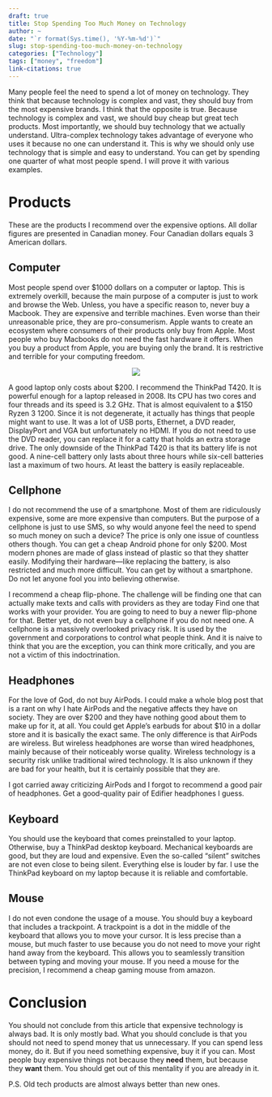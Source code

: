```yaml
---
draft: true
title: Stop Spending Too Much Money on Technology
author: ~
date: "`r format(Sys.time(), '%Y-%m-%d')`"
slug: stop-spending-too-much-money-on-technology
categories: ["Technology"]
tags: ["money", "freedom"]
link-citations: true
---
```


Many people feel the need to spend a lot of money on technology.
They think that because technology is complex and vast, they should buy from the most expensive brands.
I think that the opposite is true.
Because technology is complex and vast, we should buy cheap but great tech products.
Most importantly, we should buy technology that we actually understand.
Ultra-complex technology takes advantage of everyone who uses it because no one can understand it.
This is why we should only use technology that is simple and easy to understand.
You can get by spending one quarter of what most people spend.
I will prove it with various examples.

# Products

These are the products I recommend over the expensive options.
All dollar figures are presented in Canadian money.
Four Canadian dollars equals 3 American dollars.

## Computer

Most people spend over $1000 dollars on a computer or laptop.
This is extremely overkill, because the main purpose of a computer is just to work and browse the Web.
Unless, you have a specific reason to, never buy a Macbook.
They are expensive and terrible machines.
Even worse than their unreasonable price, they are pro-consumerism.
Apple wants to create an ecosystem where consumers of their products only buy from Apple.
Most people who buy Macbooks do not need the fast hardware it offers.
When you buy a product from Apple, you are buying only the brand.
It is restrictive and terrible for your computing freedom.

<p align="center">
<img src=https://i.imgflip.com/6i43i3.jpg>
</p>

A good laptop only costs about $200.
I recommend the ThinkPad T420.
It is powerful enough for a laptop released in 2008.
Its CPU has two cores and four threads and its speed is 3.2 GHz.
That is almost equivalent to a $150 Ryzen 3 1200.
Since it is not degenerate, it actually has things that people might want to use.
It was a lot of USB ports, Ethernet, a DVD reader, DisplayPort and VGA but unfortunately no HDMI.
If you do not need to use the DVD reader, you can replace it for a catty that holds an extra storage drive.
The only downside of the ThinkPad T420 is that its battery life is not good.
A nine-cell battery only lasts about three hours while six-cell batteries last a maximum of two hours.
At least the battery is easily replaceable.

## Cellphone

I do not recommend the use of a smartphone.
Most of them are ridiculously expensive, some are more expensive than computers.
But the purpose of a cellphone is just to use SMS, so why would anyone feel the need to spend so much money on such a device?
The price is only one issue of countless others though.
You can get a cheap Android phone for only $200.
Most modern phones are made of glass instead of plastic so that they shatter easily.
Modifying their hardware—like replacing the battery, is also restricted and much more difficult.
You can get by without a smartphone.
Do not let anyone fool you into believing otherwise.

I recommend a cheap flip-phone.
The challenge will be finding one that can actually make texts and calls with providers as they are today
Find one that works with your provider.
You are going to need to buy a newer flip-phone for that.
Better yet, do not even buy a cellphone if you do not need one.
A cellphone is a massively overlooked privacy risk.
It is used by the government and corporations to control what people think.
And it is naive to think that you are the exception, you can think more critically, and you are not a victim of this indoctrination.

## Headphones

For the love of God, do not buy AirPods.
I could make a whole blog post that is a rant on why I hate AirPods and the negative affects they have on society.
They are over $200 and they have nothing good about them to make up for it, at all.
You could get Apple's earbuds for about $10 in a dollar store and it is basically the exact same.
The only difference is that AirPods are wireless.
But wireless headphones are worse than wired headphones, mainly because of their noticeably worse quality.
Wireless technology is a security risk unlike traditional wired technology.
It is also unknown if they are bad for your health, but it is certainly possible that they are.

I got carried away criticizing AirPods and I forgot to recommend a good pair of headphones.
Get a good-quality pair of Edifier headphones I guess.

## Keyboard

You should use the keyboard that comes preinstalled to your laptop.
Otherwise, buy a ThinkPad desktop keyboard.
Mechanical keyboards are good, but they are loud and expensive.
Even the so-called "silent" switches are not even close to being silent.
Everything else is louder by far.
I use the ThinkPad keyboard on my laptop because it is reliable and comfortable.

## Mouse

I do not even condone the usage of a mouse.
You should buy a keyboard that includes a trackpoint.
A trackpoint is a dot in the middle of the keyboard that allows you to move your cursor.
It is less precise than a mouse, but much faster to use because you do not need to move your right hand away from the keyboard.
This allows you to seamlessly transition between typing and moving your mouse.
If you need a mouse for the precision, I recommend a cheap gaming mouse from amazon.

# Conclusion

You should not conclude from this article that expensive technology is always bad.
It is only mostly bad.
What you should conclude is that you should not need to spend money that us unnecessary.
If you can spend less money, do it.
But if you need something expensive, buy it if you can.
Most people buy expensive things not because they **need** them, but because they **want** them.
You should get out of this mentality if you are already in it.

P.S. Old tech products are almost always better than new ones.
